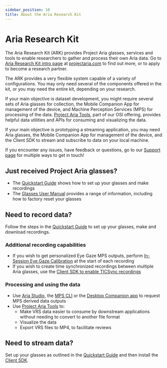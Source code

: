```yaml
---
sidebar_position: 10
title: About the Aria Research Kit
---
```


# Aria Research Kit

The Aria Research Kit (ARK) provides Project Aria glasses, services and tools to enable researchers to gather and process their own Aria data. Go to [Aria Research Kit intro page](https://www.projectaria.com/research-kit/) at [projectaria.com](https://www.projectaria.com/) to find out more, or to apply to become a research partner.

The ARK provides a very flexible system capable of a variety of configurations. You may only need several of the components offered in the kit, or you may need the entire kit, depending on your research.

If your main objective is dataset development, you might require several sets of Aria glasses for collection, the Mobile Companion App for management of the device, and Machine Perception Services (MPS) for processing of the data. [Project Aria Tools](/data_utilities/data_utilities.mdx), part of our OSI offering, provides helpful data utilities and APIs for consuming and visualizing the data.

If your main objective is prototyping a streaming application, you may need Aria glasses, the Mobile Companion App for management of the device, and the Client SDK to stream and subscribe to data on your local machine.

If you encounter any issues, have feedback or questions, go to our [Support page](/support.mdx) for multiple ways to get in touch!


## Just received Project Aria glasses?

* The [Quickstart Guide](/ARK/ARK_quickstart.mdx) shows how to set up your glasses and make recordings
* The [Glasses User Manual](/ARK/glasses_manual/glasses_user_manual.mdx) provides a range of information, including how to factory reset your glasses


## Need to record data?

Follow the steps in the [Quickstart Guide](/ARK/ARK_quickstart.mdx) to set up your glasses, make and download recordings.

### Additional recording capabilities

* If you wish to get personalized Eye Gaze MPS outputs, perform [In-Session Eye Gaze Calibration](/ARK/mps/eye_gaze_calibration.mdx) at the start of each recording
* If you wish to create time synchronized recordings between multiple Aria glasses, use the [Client SDK to enable TICSync recordings](/ARK/sdk/ticsync.mdx)

### Processing and using the data

* Use [Aria Studio](aria_studio.mdx), the [MPS CLI](mps/request_mps/mps_cli.mdx) or the [Desktop Companion app](mps/request_mps/desktop_mps.mdx) to request MPS derived data outputs
* Use [Project Aria Tools](/data_utilities/data_utilities.mdx) to:
    * Make VRS data easier to consume by downstream applications without needing to convert to another file format
    * Visualize the data
    * Export VRS files to MP4, to facilitate reviews

## Need to stream data?

Set up your glasses as outlined in the [Quickstart Guide](/ARK/ARK_quickstart.mdx) and then install the [Client SDK](/ARK/sdk/setup.mdx).
